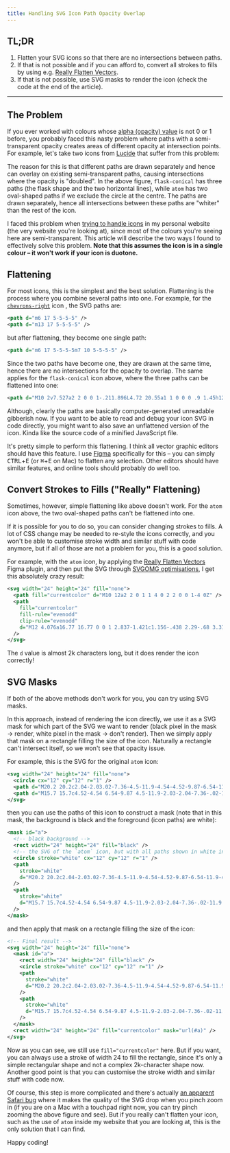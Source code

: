 ```yaml
---
title: Handling SVG Icon Path Opacity Overlap
---
```


## TL;DR

1. Flatten your SVG icons so that there are no intersections between paths.
2. If that is not possible and if you can afford to, convert all strokes to fills by using e.g. [Really Flatten Vectors](https://www.figma.com/community/plugin/1099596352042014853/really-flatten-vectors).
3. If that is not possible, use SVG masks to render the icon (check the code at the end of the article).

---

## The Problem

If you ever worked with colours whose [alpha (opacity) value](https://developer.mozilla.org/en-US/docs/Glossary/Alpha) is not 0 or 1 before, you probably faced this nasty problem where paths with a semi-transparent opacity creates areas of different opacity at intersection points. For example, let's take two icons from [Lucide](https://lucide.dev) that suffer from this problem:

<Figure>
  <LucideIconOpacityDemo />
</Figure>

The reason for this is that different paths are drawn separately and hence can overlay on existing semi-transparent paths, causing intersections where the opacity is "doubled". In the above figure, `flask-conical` has three paths (the flask shape and the two horizontal lines), while `atom` has two oval-shaped paths if we exclude the circle at the centre. The paths are drawn separately, hence all intersections between these paths are "whiter" than the rest of the icon.

I faced this problem when [trying to handle icons](https://github.com/joulev/website/commit/987c4afb2718e468ee724230be6062cae6f860e5) in my personal website (the very website you're looking at), since most of the colours you're seeing here are semi-transparent. This article will describe the two ways I found to effectively solve this problem. **Note that this assumes the icon is in a single colour – it won't work if your icon is duotone.**

## Flattening

For most icons, this is the simplest and the best solution. Flattening is the process where you combine several paths into one. For example, for the [`chevrons-right`](https://lucide.dev/icons/chevrons-right) icon <ChevronsRight className="inline-block" />, the SVG paths are:

```xml
<path d="m6 17 5-5-5-5" />
<path d="m13 17 5-5-5-5" />
```

but after flattening, they become one single path:

```xml
<path d="m6 17 5-5-5-5m7 10 5-5-5-5" />
```

Since the two paths have become one, they are drawn at the same time, hence there are no intersections for the opacity to overlap. The same applies for the `flask-conical` icon above, where the three paths can be flattened into one:

```xml
<path d="M10 2v7.527a2 2 0 0 1-.211.896L4.72 20.55a1 1 0 0 0 .9 1.45h12.76a1 1 0 0 0 .9-1.45l-5.069-10.127A2 2 0 0 1 14 9.527V2M8.5 2h7M7 16h10" />
```

<Figure>
  <LucideIconFlaskConicalFlatteningDemo />
</Figure>

Although, clearly the paths are basically computer-generated unreadable gibberish now. If you want to be able to read and debug your icon SVG in code directly, you might want to also save an unflattened version of the icon. Kinda like the source code of a minified JavaScript file.

It's pretty simple to perform this flattening. I think all vector graphic editors should have this feature. I use [Figma](https://www.figma.com) specifically for this – you can simply <kbd>CTRL</kbd>+<kbd>E</kbd> (or <kbd>⌘</kbd>+<kbd>E</kbd> on Mac) to flatten any selection. Other editors should have similar features, and online tools should probably do well too.

## Convert Strokes to Fills ("Really" Flattening)

Sometimes, however, simple flattening like above doesn't work. For the `atom` icon above, the two oval-shaped paths can't be flattened into one.

If it is possible for you to do so, you can consider changing strokes to fills. A lot of CSS change may be needed to re-style the icons correctly, and you won't be able to customise stroke width and similar stuff with code anymore, but if all of those are not a problem for you, this is a good solution.

For example, with the `atom` icon, by applying the [Really Flatten Vectors](https://www.figma.com/community/plugin/1099596352042014853/really-flatten-vectors) Figma plugin, and then put the SVG through [SVGOMG optimisations](https://jakearchibald.github.io/svgomg/), I get this absolutely crazy result:

```xml
<svg width="24" height="24" fill="none">
  <path fill="currentcolor" d="M10 12a2 2 0 1 1 4 0 2 2 0 0 1-4 0Z" />
  <path
    fill="currentcolor"
    fill-rule="evenodd"
    clip-rule="evenodd"
    d="M12 4.076a16.77 16.77 0 0 1 2.837-1.421c1.156-.438 2.29-.68 3.317-.648 1.034.033 2.018.349 2.753 1.086.737.735 1.053 1.719 1.086 2.753.032 1.028-.21 2.161-.648 3.317-.346.914-.824 1.87-1.42 2.837a16.765 16.765 0 0 1 1.42 2.837c.438 1.156.68 2.29.648 3.317-.033 1.034-.349 2.018-1.086 2.753-.735.737-1.719 1.053-2.753 1.086-1.028.032-2.161-.21-3.317-.648A16.765 16.765 0 0 1 12 19.925a16.764 16.764 0 0 1-2.837 1.42c-1.156.438-2.29.68-3.317.648-1.034-.033-2.019-.349-2.753-1.086-.737-.735-1.053-1.719-1.086-2.753-.032-1.028.21-2.161.648-3.317A16.77 16.77 0 0 1 4.075 12a16.769 16.769 0 0 1-1.42-2.837c-.438-1.156-.68-2.29-.648-3.317.033-1.034.349-2.018 1.086-2.753.735-.737 1.719-1.053 2.753-1.086 1.028-.032 2.161.21 3.317.648.914.346 1.87.824 2.837 1.42Zm1.82 1.254a26.157 26.157 0 0 1 2.586 2.261l.003.003a26.16 26.16 0 0 1 2.262 2.587c.326-.596.595-1.175.804-1.726.377-.998.54-1.862.519-2.546-.022-.677-.218-1.12-.5-1.4l-.003-.004c-.28-.281-.723-.477-1.4-.499-.684-.021-1.548.142-2.546.52-.551.208-1.13.477-1.726.804Zm-8.49 4.85a13.704 13.704 0 0 1-.805-1.725c-.377-.998-.54-1.862-.519-2.546.022-.677.218-1.12.5-1.4l.003-.004c.28-.281.723-.477 1.4-.499.684-.021 1.548.142 2.546.52.551.208 1.13.477 1.726.804A26.149 26.149 0 0 0 7.594 7.59l-.003.003c-.835.84-1.593 1.71-2.261 2.587ZM6.474 12A23.677 23.677 0 0 1 12 6.474 23.677 23.677 0 0 1 17.526 12 23.68 23.68 0 0 1 12 17.526 23.685 23.685 0 0 1 6.474 12ZM5.33 13.82a13.704 13.704 0 0 0-.805 1.725c-.377.998-.54 1.862-.519 2.546.022.677.218 1.12.5 1.4l.003.004c.28.281.723.477 1.4.499.684.021 1.548-.142 2.546-.52.551-.208 1.13-.477 1.726-.803a26.16 26.16 0 0 1-2.587-2.262l-.003-.003a26.157 26.157 0 0 1-2.261-2.587Zm8.49 4.85c.595.327 1.174.596 1.725.805.998.377 1.862.54 2.546.519.677-.022 1.12-.218 1.4-.5l.004-.003c.281-.28.477-.723.499-1.4.021-.684-.142-1.548-.52-2.546a13.709 13.709 0 0 0-.803-1.726 26.168 26.168 0 0 1-2.262 2.587l-.003.003c-.84.835-1.71 1.593-2.587 2.262Z"
  />
</svg>
```

The `d` value is almost 2k characters long, but it does render the icon correctly!

<Figure>
  <LucideIconAtomReallyFlatteningDemo />
</Figure>

## SVG Masks

If both of the above methods don't work for you, you can try using SVG masks.

In this approach, instead of rendering the icon directly, we use it as a SVG mask for which part of the SVG we want to render (black pixel in the mask &rarr; render, white pixel in the mask &rarr; don't render). Then we simply apply that mask on a rectangle filling the size of the icon. Naturally a rectangle can't intersect itself, so we won't see that opacity issue.

For example, this is the SVG for the original `atom` icon:

```xml
<svg width="24" height="24" fill="none">
  <circle cx="12" cy="12" r="1" />
  <path d="M20.2 20.2c2.04-2.03.02-7.36-4.5-11.9-4.54-4.52-9.87-6.54-11.9-4.5-2.04 2.03-.02 7.36 4.5 11.9 4.54 4.52 9.87 6.54 11.9 4.5Z" />
  <path d="M15.7 15.7c4.52-4.54 6.54-9.87 4.5-11.9-2.03-2.04-7.36-.02-11.9 4.5-4.52 4.54-6.54 9.87-4.5 11.9 2.03 2.04 7.36.02 11.9-4.5Z" />
</svg>
```

then you can use the paths of this icon to construct a mask (note that in this mask, the background is black and the foreground (icon paths) are white):

```xml
<mask id="a">
  <!-- black background -->
  <rect width="24" height="24" fill="black" />
  <!-- the SVG of the `atom` icon, but with all paths shown in white instead of currentcolor -->
  <circle stroke="white" cx="12" cy="12" r="1" />
  <path
    stroke="white"
    d="M20.2 20.2c2.04-2.03.02-7.36-4.5-11.9-4.54-4.52-9.87-6.54-11.9-4.5-2.04 2.03-.02 7.36 4.5 11.9 4.54 4.52 9.87 6.54 11.9 4.5Z"
  />
  <path
    stroke="white"
    d="M15.7 15.7c4.52-4.54 6.54-9.87 4.5-11.9-2.03-2.04-7.36-.02-11.9 4.5-4.52 4.54-6.54 9.87-4.5 11.9 2.03 2.04 7.36.02 11.9-4.5Z"
  />
</mask>
```

and then apply that mask on a rectangle filling the size of the icon:

```xml
<!-- Final result -->
<svg width="24" height="24" fill="none">
  <mask id="a">
    <rect width="24" height="24" fill="black" />
    <circle stroke="white" cx="12" cy="12" r="1" />
    <path
      stroke="white"
      d="M20.2 20.2c2.04-2.03.02-7.36-4.5-11.9-4.54-4.52-9.87-6.54-11.9-4.5-2.04 2.03-.02 7.36 4.5 11.9 4.54 4.52 9.87 6.54 11.9 4.5Z"
    />
    <path
      stroke="white"
      d="M15.7 15.7c4.52-4.54 6.54-9.87 4.5-11.9-2.03-2.04-7.36-.02-11.9 4.5-4.52 4.54-6.54 9.87-4.5 11.9 2.03 2.04 7.36.02 11.9-4.5Z"
    />
  </mask>
  <rect width="24" height="24" fill="currentcolor" mask="url(#a)" />
</svg>
```

<Figure>
  <LucideIconAtomMaskDemo />
</Figure>

Now as you can see, we still use `fill="currentcolor"` here. But if you want, you can always use a stroke of width 24 to fill the rectangle, since it's only a simple rectangular shape and not a complex 2k-character shape now. Another good point is that you can customise the stroke width and similar stuff with code now.

<Figure>
  <LucideIconAtomMaskCustomiseStrokeWidthDemo />
</Figure>

Of course, this step is more complicated and there's actually [an apparent Safari bug](https://stackoverflow.com/q/74233827) where it makes the quality of the SVG drop when you pinch zoom in (if you are on a Mac with a touchpad right now, you can try pinch zooming the above figure and see). But if you really can't flatten your icon, such as the use of `atom` inside my website that you are looking at, this is the only solution that I can find.

Happy coding!
